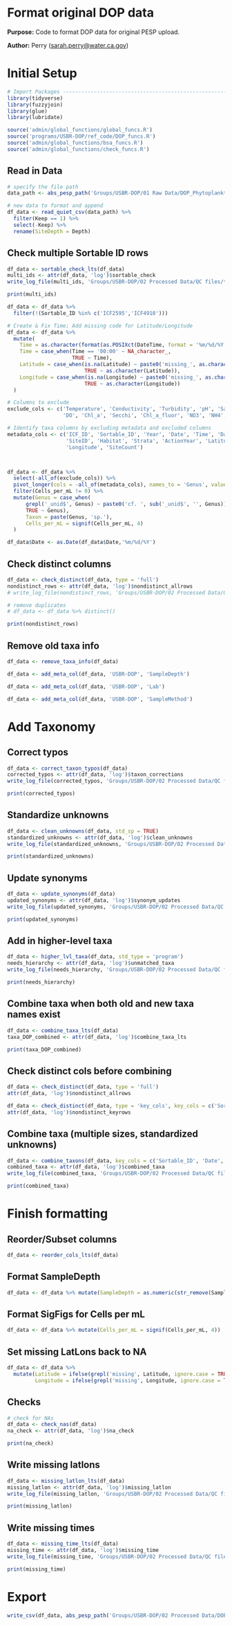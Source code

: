 # Format original DOP data

**Purpose:** Code to format DOP data for original PESP upload.

**Author:** Perry ([sarah.perry\@water.ca.gov](mailto:sarah.perry@water.ca.gov){.email})

# Initial Setup

```r
# Import Packages ---------------------------------------------------------
library(tidyverse)
library(fuzzyjoin)
library(glue)
library(lubridate)

source('admin/global_functions/global_funcs.R')
source('programs/USBR-DOP/ref_code/DOP_funcs.R')
source('admin/global_functions/bsa_funcs.R')
source('admin/global_functions/check_funcs.R')
```

## Read in Data
```r
# specify the file path
data_path <- abs_pesp_path('Groups/USBR-DOP/01 Raw Data/DOP_Phytoplankton2017-2022.csv')

# new data to format and append
df_data <- read_quiet_csv(data_path) %>%
  filter(Keep == 1) %>%
  select(-Keep) %>%
  rename(SiteDepth = Depth)
```

## Check multiple Sortable ID rows
```r
df_data <- sortable_check_lts(df_data)
multi_ids <- attr(df_data, 'log')$sortable_check
write_log_file(multi_ids, 'Groups/USBR-DOP/02 Processed Data/QC files/tables/DOP_multiple_ids.csv')

print(multi_ids)

df_data <- df_data %>%
  filter(!(Sortable_ID %in% c('ICF2595','ICF4910')))
```


```r
# Create & Fix Time; Add missing code for Latitude/Longitude
df_data <- df_data %>%
  mutate(
    Time = as.character(format(as.POSIXct(DateTime, format = '%m/%d/%Y %H:%M'), '%H:%M')),
    Time = case_when(Time == '00:00' ~ NA_character_,
                     TRUE ~ Time),
    Latitude = case_when(is.na(Latitude) ~ paste0('missing_', as.character(Sortable_ID)),
                         TRUE ~ as.character(Latitude)),
    Longitude = case_when(is.na(Longitude) ~ paste0('missing_', as.character(Sortable_ID)),
                         TRUE ~ as.character(Longitude))
  )

# Columns to exclude
exclude_cols <- c('Temperature', 'Conductivity', 'Turbidity', 'pH', 'Salinity', 
                  'DO', 'Chl_a', 'Secchi', 'Chl_a_fluor', 'NO3', 'NH4', 'PO4', 'DOC')

# Identify taxa columns by excluding metadata and excluded columns
metadata_cols <- c('ICF_ID', 'Sortable_ID', 'Year', 'Date', 'Time', 'DateTime', 'SiteDepth',
                   'SiteID', 'Habitat', 'Strata', 'ActionYear', 'Latitude', 
                   'Longitude', 'SiteCount')



df_data <- df_data %>%
  select(-all_of(exclude_cols)) %>%
  pivot_longer(cols = -all_of(metadata_cols), names_to = 'Genus', values_to = 'Cells_per_mL') %>%
  filter(Cells_per_mL != 0) %>%
  mutate(Genus = case_when(
      grepl('_unid$', Genus) ~ paste0('cf. ', sub('_unid$', '', Genus)),
      TRUE ~ Genus),
      Taxon = paste(Genus, 'sp.'),
      Cells_per_mL = signif(Cells_per_mL, 4)
  )

df_data$Date <- as.Date(df_data$Date,'%m/%d/%Y')
```


## Check distinct columns
```r
df_data <- check_distinct(df_data, type = 'full')
nondistinct_rows <- attr(df_data, 'log')$nondistinct_allrows
# write_log_file(nondistinct_rows, 'Groups/USBR-DOP/02 Processed Data/QC files/tables/DOP_nondistinct_rows.csv')

# remove duplicates
# df_data <- df_data %>% distinct()

print(nondistinct_rows)
```

## Remove old taxa info
```r
df_data <- remove_taxa_info(df_data)
```

```r
df_data <- add_meta_col(df_data, 'USBR-DOP', 'SampleDepth')

df_data <- add_meta_col(df_data, 'USBR-DOP', 'Lab')

df_data <- add_meta_col(df_data, 'USBR-DOP', 'SampleMethod')
```
# Add Taxonomy

## Correct typos
```r
df_data <- correct_taxon_typos(df_data)
corrected_typos <- attr(df_data, 'log')$taxon_corrections
write_log_file(corrected_typos, 'Groups/USBR-DOP/02 Processed Data/QC files/tables/DOP_corrected_typos.csv')

print(corrected_typos)
```

## Standardize unknowns
```r
df_data <- clean_unknowns(df_data, std_sp = TRUE)
standardized_unknowns <- attr(df_data, 'log')$clean_unknowns
write_log_file(standardized_unknowns, 'Groups/USBR-DOP/02 Processed Data/QC files/tables/DOP_standardized_unknowns.csv')

print(standardized_unknowns)
```

## Update synonyms
```r
df_data <- update_synonyms(df_data)
updated_synonyms <- attr(df_data, 'log')$synonym_updates
write_log_file(updated_synonyms, 'Groups/USBR-DOP/02 Processed Data/QC files/tables/DOP_updated_synonyms.csv')

print(updated_synonyms)
```

## Add in higher-level taxa
```r
df_data <- higher_lvl_taxa(df_data, std_type = 'program')
needs_hierarchy <- attr(df_data, 'log')$unmatched_taxa
write_log_file(needs_hierarchy, 'Groups/USBR-DOP/02 Processed Data/QC files/tables/DOP_needs_hierarchy.csv')

print(needs_hierarchy)
```

## Combine taxa when both old and new taxa names exist
```r
df_data <- combine_taxa_lts(df_data)
taxa_DOP_combined <- attr(df_data, 'log')$combine_taxa_lts

print(taxa_DOP_combined)
```

## Check distinct cols before combining
```r
df_data <- check_distinct(df_data, type = 'full')
attr(df_data, 'log')$nondistinct_allrows

df_data <- check_distinct(df_data, type = 'key_cols', key_cols = c('Sortable_ID', 'Date', 'Time'), measurement_cols = c('Cells_per_mL'))
attr(df_data, 'log')$nondistinct_keyrows
```

## Combine taxa (multiple sizes, standardized unknowns)
```r
df_data <- combine_taxons(df_data, key_cols = c('Sortable_ID', 'Date', 'Time'), measurement_cols = c('Cells_per_mL'))
combined_taxa <- attr(df_data, 'log')$combined_taxa
write_log_file(combined_taxa, 'Groups/USBR-DOP/02 Processed Data/QC files/tables/DOP_combined_taxa.csv')

print(combined_taxa)
```

# Finish formatting

## Reorder/Subset columns
```r
df_data <- reorder_cols_lts(df_data)
```

## Format SampleDepth
```r
df_data <- df_data %>% mutate(SampleDepth = as.numeric(str_remove(SampleDepth, ' meter')))
```

## Format SigFigs for Cells per mL
```r
df_data <- df_data %>% mutate(Cells_per_mL = signif(Cells_per_mL, 4))
```

## Set missing LatLons back to NA
```r
df_data <- df_data %>%
  mutate(Latitude = ifelse(grepl('missing', Latitude, ignore.case = TRUE), NA, Latitude),
         Longitude = ifelse(grepl('missing', Longitude, ignore.case = TRUE), NA, Longitude))
```

## Checks
```r
# check for NAs
df_data <- check_nas(df_data)
na_check <- attr(df_data, 'log')$na_check

print(na_check)
```

## Write missing latlons
```r
df_data <- missing_latlon_lts(df_data)
missing_latlon <- attr(df_data, 'log')$missing_latlon
write_log_file(missing_latlon, 'Groups/USBR-DOP/02 Processed Data/QC files/tables/DOP_missing_latlon.csv')

print(missing_latlon)
```

## Write missing times
```r
df_data <- missing_time_lts(df_data)
missing_time <- attr(df_data, 'log')$missing_time
write_log_file(missing_time, 'Groups/USBR-DOP/02 Processed Data/QC files/tables/DOP_missing_times.csv')

print(missing_time)
```

# Export
```r
write_csv(df_data, abs_pesp_path('Groups/USBR-DOP/02 Processed Data/DOP_draft.csv'))
```

